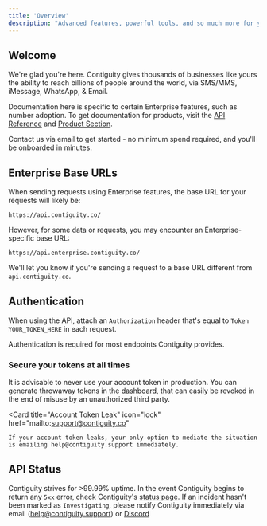 ```yaml
---
title: 'Overview'
description: "Advanced features, powerful tools, and so much more for your enterprise. "
---
```


## Welcome
We're glad you're here. Contiguity gives thousands of businesses like yours the ability to reach billions of people around the world, via SMS/MMS, iMessage, WhatsApp, & Email. 

Documentation here is specific to certain Enterprise features, such as number adoption. To get documentation for products, visit the [API Reference](/api-reference) and [Product Section](/introduction).

<CardGroup cols={1}>
  <Card
    title="Not an Enterprise customer?"
    icon="user-plus"
    href="mailto:help@contiguity.support"
  >
    Contact us via email to get started - no minimum spend required, and you'll be onboarded in minutes.
  </Card>
</CardGroup>


## Enterprise Base URLs
When sending requests using Enterprise features, the base URL for your requests will likely be:
```
https://api.contiguity.co/
```

However, for some data or requests, you may encounter an Enterprise-specific base URL:

```
https://api.enterprise.contiguity.co/
```


We'll let you know if you're sending a request to a base URL different from `api.contiguity.co`.

## Authentication
When using the API, attach an `Authorization` header that's equal to `Token YOUR_TOKEN_HERE` in each request.

<Note>
    Authentication is required for most endpoints Contiguity provides.
</Note>

### Secure your tokens at all times
It is advisable to never use your account token in production. You can generate throwaway tokens in the [dashboard](https://contiguity.co/dashboard), that can easily be revoked in the end of misuse by an unauthorized third party.

<Card
    title="Account Token Leak"
    icon="lock"
    href="mailto:support@contiguity.co"
  >
    If your account token leaks, your only option to mediate the situation is emailing help@contiguity.support immediately.
</Card>

## API Status
Contiguity strives for >99.99% uptime. In the event Contiguity begins to return any `5xx` error, check Contiguity's [status page](https://status.contiguity.co). If an incident hasn't been marked as `Investigating`, please notify Contiguity immediately via email (help@contiguity.support) or [Discord](https://discord.gg/pCuTaY84Vy)


<Snippet />